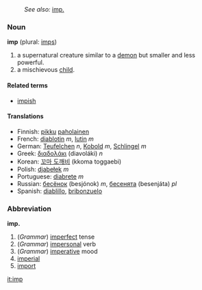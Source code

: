 :''See also:'' [[imp.]]
===Noun===
'''imp''' (plural: [[imps]])

# a supernatural creature similar to a [[demon]] but smaller and less powerful.
# a mischievous [[child]].

====Related terms====
*[[impish]]

====Translations====
*Finnish: [[pikku]] [[paholainen]]
*French: [[diablotin]] ''m'', [[lutin]] ''m''
*German: [[Teufelchen]] ''n'', [[Kobold]] ''m'', [[Schlingel]] ''m''
*Greek: [[διαδολάκι]] (diavoláki) ''n''
*Korean: [[꼬마 도깨비]] (kkoma toggaebi)
*Polish: [[djabełek]] ''m''
*Portuguese: [[diabrete]] ''m''
*Russian: [[бесенок|бесёнок]] (besjónok) ''m'', [[бесенок|бесенята]] (besenjáta) ''pl''
*Spanish: [[diablillo]], [[bribonzuelo]]

===Abbreviation===
'''imp.'''

#(''Grammar'') [[imperfect]] tense
#(''Grammar'') [[impersonal]] verb
#(''Grammar'') [[imperative]] mood
#[[imperial]]
#[[import]]

[[it:imp]]